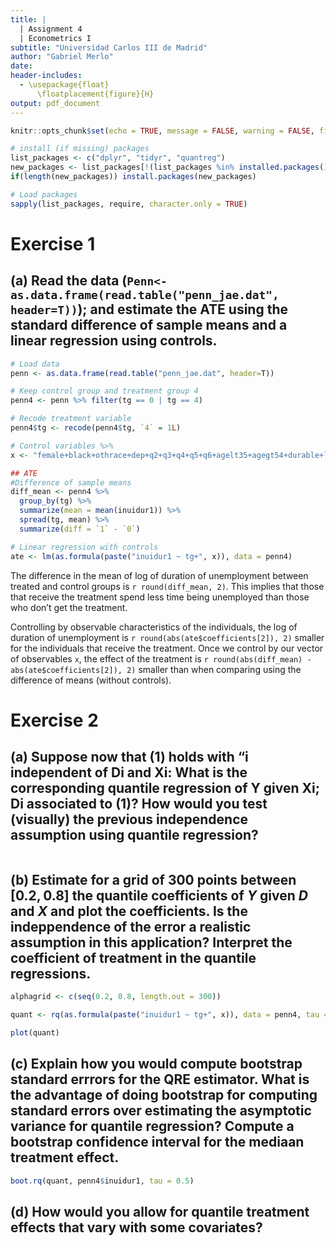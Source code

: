 ```yaml
---
title: |
  | Assignment 4 
  | Econometrics I
subtitle: "Universidad Carlos III de Madrid"
author: "Gabriel Merlo"
date:
header-includes: 
  - \usepackage{float}
      \floatplacement{figure}{H}
output: pdf_document
---
```


```r
knitr::opts_chunk$set(echo = TRUE, message = FALSE, warning = FALSE, fig.align = "center")
```

```r
# install (if missing) packages
list_packages <- c("dplyr", "tidyr", "quantreg")
new_packages <- list_packages[!(list_packages %in% installed.packages()[,"Package"])]
if(length(new_packages)) install.packages(new_packages)

# Load packages
sapply(list_packages, require, character.only = TRUE)
```

# Exercise 1

## (a) Read the data (`Penn<- as.data.frame(read.table("penn_jae.dat", header=T))`); and estimate the ATE using the standard difference of sample means and a linear regression using controls.

` ` 

```r
# Load data
penn <- as.data.frame(read.table("penn_jae.dat", header=T))

# Keep control group and treatment group 4
penn4 <- penn %>% filter(tg == 0 | tg == 4)

# Recode treatment variable
penn4$tg <- recode(penn4$tg, `4` = 1L) 

# Control variables %>% 
x <- "female+black+othrace+dep+q2+q3+q4+q5+q6+agelt35+agegt54+durable+lusd+husd"

## ATE
#Difference of sample means
diff_mean <- penn4 %>% 
  group_by(tg) %>% 
  summarize(mean = mean(inuidur1)) %>%
  spread(tg, mean) %>% 
  summarize(diff = `1` - `0`)

# Linear regression with controls
ate <- lm(as.formula(paste("inuidur1 ~ tg+", x)), data = penn4)
```

` `

The difference in the mean of log of duration of unemployment between treated and control groups is `r round(diff_mean, 2)`. This implies that those that receive the treatment spend less time being unemployed than those who don't get the treatment. 

Controlling by observable characteristics of the individuals, the log of duration of unemployment is `r round(abs(ate$coefficients[2]), 2)` smaller for the individuals that receive the treatment. Once we control by our vector of observables `x`, the effect of the treatment is `r round(abs(diff_mean) - abs(ate$coefficients[2]), 2)` smaller than when comparing using the difference of means (without controls). 


# Exercise 2

## (a) Suppose now that (1) holds with "i independent of Di and Xi: What is the corresponding quantile regression of Y given Xi; Di associated to (1)? How would you test (visually) the previous independence assumption using quantile regression?


```r

```



## (b) Estimate for a grid of 300 points between $[0.2, 0.8]$ the quantile coefficients of $Y$ given $D$ and $X$ and plot the coefficients. Is the indeppendence of the error a realistic assumption in this application? Interpret the coefficient of treatment in the quantile regressions.

```r
alphagrid <- c(seq(0.2, 0.8, length.out = 300))

quant <- rq(as.formula(paste("inuidur1 ~ tg+", x)), data = penn4, tau = alphagrid)

plot(quant)
```


## (c) Explain how you would compute bootstrap standard errrors for the QRE estimator. What is the advantage of doing bootstrap for computing standard errors over estimating the asymptotic variance for quantile regression? Compute a bootstrap confidence interval for the mediaan treatment effect.

```r
boot.rq(quant, penn4$inuidur1, tau = 0.5)
```


## (d) How would you allow for quantile treatment effects that vary with some covariates? 